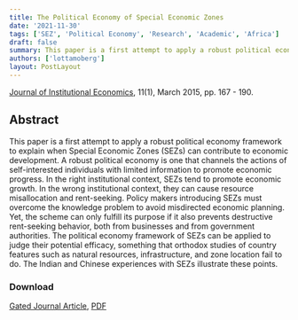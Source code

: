 ```yaml
---
title: The Political Economy of Special Economic Zones
date: '2021-11-30'
tags: ['SEZ', 'Political Economy', 'Research', 'Academic', 'Africa']
draft: false
summary: This paper is a first attempt to apply a robust political economy framework to explain when Special Economic Zones can contribute to economic development. The framework can be applied to judge their potential efficacy, something that orthodox studies of country features such as natural resources, infrastructure, and zone location fail to do.
authors: ['lottamoberg']
layout: PostLayout
---
```


[Journal of Institutional Economics](https://www.cambridge.org/core/journals/journal-of-institutional-economics), 11(1), March 2015, pp. 167 - 190.

## Abstract

This paper is a first attempt to apply a robust political economy framework to explain when Special Economic Zones (SEZs) can contribute to economic development. A robust political economy is one that channels the actions of self-interested individuals with limited information to promote economic progress. In the right institutional context, SEZs tend to promote economic growth. In the wrong institutional context, they can cause resource misallocation and rent-seeking. Policy makers introducing SEZs must overcome the knowledge problem to avoid misdirected economic planning. Yet, the scheme can only fulfill its purpose if it also prevents destructive rent-seeking behavior, both from businesses and from government authorities. The political economy framework of SEZs can be applied to judge their potential efficacy, something that orthodox studies of country features such as natural resources, infrastructure, and zone location fail to do. The Indian and Chinese experiences with SEZs illustrate these points.

### Download

[Gated Journal Article](https://www.cambridge.org/core/journals/journal-of-institutional-economics/article/abs/political-economy-of-special-economic-zones/CE09F95681408037426D2F4D210BEEA5), [PDF](https://github.com/Lottamob/research/blob/22050079f3322e1cab5256d66755cca8dd6ac55a/Lotta%20Moberg%20The%20Political%20Economy%20of%20Special%20Economic%20Zones,%20JIE.pdf)
